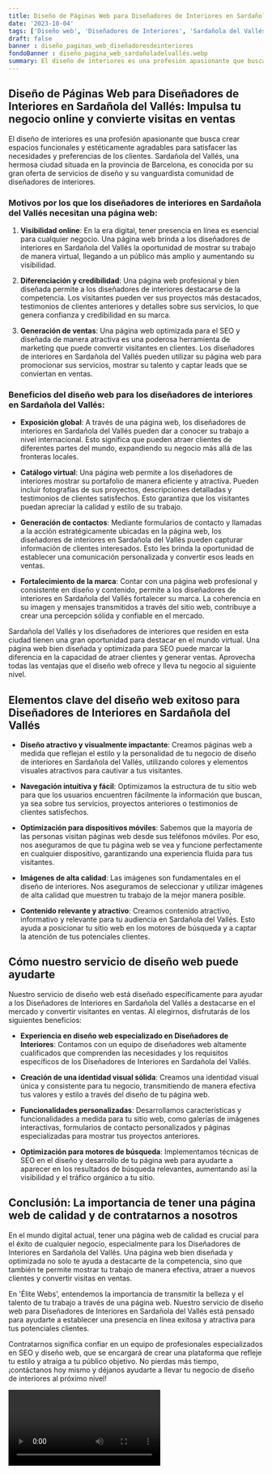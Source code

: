 ```yaml
---
title: Diseño de Páginas Web para Diseñadores de Interiores en Sardañola del Vallés
date: '2023-10-04'
tags: ['Diseño web', 'Diseñadores de Interiores', 'Sardañola del Vallés']
draft: false
banner : diseño_paginas_web_diseñadoresdeinteriores
fondoBanner : diseño_pagina_web_sardañoladelvallés.webp
summary: El diseño de interiores es una profesión apasionante que busca crear espacios funcionales y estéticamente agradables para satisfacer las necesidades y preferencias de los clientes. Sardañola del Vallés, una hermosa ciudad situada en la provincia de Barcelona, ​​es conocida por su gran oferta de servicios de diseño y su vanguardista comunidad de diseñadores de interiores.
---
```


## Diseño de Páginas Web para Diseñadores de Interiores en Sardañola del Vallés: Impulsa tu negocio online y convierte visitas en ventas

El diseño de interiores es una profesión apasionante que busca crear espacios funcionales y estéticamente agradables para satisfacer las necesidades y preferencias de los clientes. Sardañola del Vallés, una hermosa ciudad situada en la provincia de Barcelona, ​​es conocida por su gran oferta de servicios de diseño y su vanguardista comunidad de diseñadores de interiores.

### Motivos por los que los diseñadores de interiores en Sardañola del Vallés necesitan una página web:

1. **Visibilidad online**: En la era digital, tener presencia en línea es esencial para cualquier negocio. Una página web brinda a los diseñadores de interiores en Sardañola del Vallés la oportunidad de mostrar su trabajo de manera virtual, llegando a un público más amplio y aumentando su visibilidad.

2. **Diferenciación y credibilidad**: Una página web profesional y bien diseñada permite a los diseñadores de interiores destacarse de la competencia. Los visitantes pueden ver sus proyectos más destacados, testimonios de clientes anteriores y detalles sobre sus servicios, lo que genera confianza y credibilidad en su marca.

3. **Generación de ventas**: Una página web optimizada para el SEO y diseñada de manera atractiva es una poderosa herramienta de marketing que puede convertir visitantes en clientes. Los diseñadores de interiores en Sardañola del Vallés pueden utilizar su página web para promocionar sus servicios, mostrar su talento y captar leads que se conviertan en ventas.

### Beneficios del diseño web para los diseñadores de interiores en Sardañola del Vallés:

- **Exposición global**: A través de una página web, los diseñadores de interiores en Sardañola del Vallés pueden dar a conocer su trabajo a nivel internacional. Esto significa que pueden atraer clientes de diferentes partes del mundo, expandiendo su negocio más allá de las fronteras locales.

- **Catálogo virtual**: Una página web permite a los diseñadores de interiores mostrar su portafolio de manera eficiente y atractiva. Pueden incluir fotografías de sus proyectos, descripciones detalladas y testimonios de clientes satisfechos. Esto garantiza que los visitantes puedan apreciar la calidad y estilo de su trabajo.

- **Generación de contactos**: Mediante formularios de contacto y llamadas a la acción estratégicamente ubicadas en la página web, los diseñadores de interiores en Sardañola del Vallés pueden capturar información de clientes interesados. Esto les brinda la oportunidad de establecer una comunicación personalizada y convertir esos leads en ventas.

- **Fortalecimiento de la marca**: Contar con una página web profesional y consistente en diseño y contenido, permite a los diseñadores de interiores en Sardañola del Vallés fortalecer su marca. La coherencia en su imagen y mensajes transmitidos a través del sitio web, contribuye a crear una percepción sólida y confiable en el mercado.

Sardañola del Vallés y los diseñadores de interiores que residen en esta ciudad tienen una gran oportunidad para destacar en el mundo virtual. Una página web bien diseñada y optimizada para SEO puede marcar la diferencia en la capacidad de atraer clientes y generar ventas. Aprovecha todas las ventajas que el diseño web ofrece y lleva tu negocio al siguiente nivel.

<GifSeo />

<Cta />

## Elementos clave del diseño web exitoso para Diseñadores de Interiores en Sardañola del Vallés

- **Diseño atractivo y visualmente impactante**: Creamos páginas web a medida que reflejan el estilo y la personalidad de tu negocio de diseño de interiores en Sardañola del Vallés, utilizando colores y elementos visuales atractivos para cautivar a tus visitantes.

- **Navegación intuitiva y fácil**: Optimizamos la estructura de tu sitio web para que los usuarios encuentren fácilmente la información que buscan, ya sea sobre tus servicios, proyectos anteriores o testimonios de clientes satisfechos.

- **Optimización para dispositivos móviles**: Sabemos que la mayoría de las personas visitan páginas web desde sus teléfonos móviles. Por eso, nos aseguramos de que tu página web se vea y funcione perfectamente en cualquier dispositivo, garantizando una experiencia fluida para tus visitantes.

- **Imágenes de alta calidad**: Las imágenes son fundamentales en el diseño de interiores. Nos aseguramos de seleccionar y utilizar imágenes de alta calidad que muestren tu trabajo de la mejor manera posible.

- **Contenido relevante y atractivo**: Creamos contenido atractivo, informativo y relevante para tu audiencia en Sardañola del Vallés. Esto ayuda a posicionar tu sitio web en los motores de búsqueda y a captar la atención de tus potenciales clientes.

## Cómo nuestro servicio de diseño web puede ayudarte

Nuestro servicio de diseño web está diseñado específicamente para ayudar a los Diseñadores de Interiores en Sardañola del Vallés a destacarse en el mercado y convertir visitantes en ventas. Al elegirnos, disfrutarás de los siguientes beneficios:

- **Experiencia en diseño web especializado en Diseñadores de Interiores**: Contamos con un equipo de diseñadores web altamente cualificados que comprenden las necesidades y los requisitos específicos de los Diseñadores de Interiores en Sardañola del Vallés.

- **Creación de una identidad visual sólida**: Creamos una identidad visual única y consistente para tu negocio, transmitiendo de manera efectiva tus valores y estilo a través del diseño de tu página web.

- **Funcionalidades personalizadas**: Desarrollamos características y funcionalidades a medida para tu sitio web, como galerías de imágenes interactivas, formularios de contacto personalizados y páginas especializadas para mostrar tus proyectos anteriores.

- **Optimización para motores de búsqueda**: Implementamos técnicas de SEO en el diseño y desarrollo de tu página web para ayudarte a aparecer en los resultados de búsqueda relevantes, aumentando así la visibilidad y el tráfico orgánico a tu sitio.

## Conclusión: La importancia de tener una página web de calidad y de contratarnos a nosotros

En el mundo digital actual, tener una página web de calidad es crucial para el éxito de cualquier negocio, especialmente para los Diseñadores de Interiores en Sardañola del Vallés. Una página web bien diseñada y optimizada no solo te ayuda a destacarte de la competencia, sino que también te permite mostrar tu trabajo de manera efectiva, atraer a nuevos clientes y convertir visitas en ventas.

En 'Élite Webs', entendemos la importancia de transmitir la belleza y el talento de tu trabajo a través de una página web. Nuestro servicio de diseño web para Diseñadores de Interiores en Sardañola del Vallés está pensado para ayudarte a establecer una presencia en línea exitosa y atractiva para tus potenciales clientes.

Contratarnos significa confiar en un equipo de profesionales especializados en SEO y diseño web, que se encargará de crear una plataforma que refleje tu estilo y atraiga a tu público objetivo. No pierdas más tiempo, ¡contáctanos hoy mismo y déjanos ayudarte a llevar tu negocio de diseño de interiores al próximo nivel!

<Video />

<CtaBot job='Diseñadores de Interiores' city='Sardañola del Vallés'/>

<Gmaps query='Sardañola del Vallés+españa+maps' />